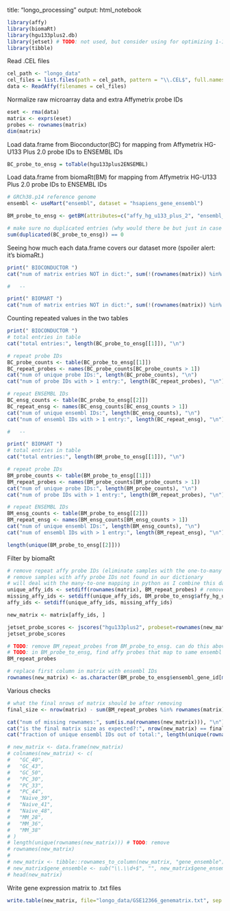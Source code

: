  
title: "longo_processing"
output: html_notebook
 
```r
library(affy)
library(biomaRt)
library(hgu133plus2.db)
library(jetset) # TODO: not used, but consider using for optimizing 1-1 probe-gene mapping
library(tibble)
```

 
Read .CEL files
```r
cel_path <- "longo_data"
cel_files = list.files(path = cel_path, pattern = "\\.CEL$", full.names = TRUE)
data <- ReadAffy(filenames = cel_files)
```

 
Normalize raw microarray data and extra Affymetrix probe IDs
```r
eset <- rma(data)
matrix <- exprs(eset)
probes <- rownames(matrix)
dim(matrix)
```

 
Load data.frame from Bioconductor(BC) for mapping from Affymetrix HG-U133 Plus 2.0 probe IDs to ENSEMBL IDs
```r
BC_probe_to_ensg = toTable(hgu133plus2ENSEMBL)
```

 
Load data.frame from biomaRt(BM) for mapping from Affymetrix HG-U133 Plus 2.0 probe IDs to ENSEMBL IDs
```r
# GRCh38.p14 reference genome
ensembl <- useMart("ensembl", dataset = "hsapiens_gene_ensembl")

BM_probe_to_ensg <- getBM(attributes=c("affy_hg_u133_plus_2", "ensembl_gene_id"), filters = "affy_hg_u133_plus_2", values = probes, mart=ensembl)

# make sure no duplicated entries (why would there be but just in case before next analysis cell)
sum(duplicated(BC_probe_to_ensg)) == 0
```


Seeing how much each data.frame covers our dataset more (spoiler alert: it's biomaRt.)
```r
print(" BIOCONDUCTOR ")
cat("num of matrix entries NOT in dict:", sum(!(rownames(matrix)) %in% BC_probe_to_ensg$probe_id), "\n") 

#   --

print(" BIOMART ")
cat("num of matrix entries NOT in dict:", sum(!(rownames(matrix)) %in% BM_probe_to_ensg$affy_hg_u133_plus_2), "\n") 
```
 
Counting repeated values in the two tables
```r
print(" BIOCONDUCTOR ")
# total entries in table
cat("total entries:", length(BC_probe_to_ensg[[1]]), "\n")

# repeat probe IDs
BC_probe_counts <- table(BC_probe_to_ensg[[1]])
BC_repeat_probes <- names(BC_probe_counts[BC_probe_counts > 1])
cat("num of unique probe IDs:", length(BC_probe_counts), "\n")
cat("num of probe IDs with > 1 entry:", length(BC_repeat_probes), "\n")

# repeat ENSEMBL IDs
BC_ensg_counts <- table(BC_probe_to_ensg[[2]])
BC_repeat_ensg <- names(BC_ensg_counts[BC_ensg_counts > 1])
cat("num of unique ensembl IDs:", length(BC_ensg_counts), "\n")
cat("num of ensembl IDs with > 1 entry:", length(BC_repeat_ensg), "\n")

#   --

print(" BIOMART ")
# total entries in table
cat("total entries:", length(BM_probe_to_ensg[[1]]), "\n")

# repeat probe IDs
BM_probe_counts <- table(BM_probe_to_ensg[[1]])
BM_repeat_probes <- names(BM_probe_counts[BM_probe_counts > 1])
cat("num of unique probe IDs:", length(BM_probe_counts), "\n")
cat("num of probe IDs with > 1 entry:", length(BM_repeat_probes), "\n")

# repeat ENSEMBL IDs
BM_ensg_counts <- table(BM_probe_to_ensg[[2]])
BM_repeat_ensg <- names(BM_ensg_counts[BM_ensg_counts > 1])
cat("num of unique ensembl IDs:", length(BM_ensg_counts), "\n")
cat("num of ensembl IDs with > 1 entry:", length(BM_repeat_ensg), "\n")
```
```r
length(unique(BM_probe_to_ensg[[2]]))
```

Filter by biomaRt
```r
# remove repeat affy probe IDs (eliminate samples with the one-to-many mapping from affy probe ID to ensembl ID)
# remove samples with affy probe IDs not found in our dictionary
# will deal with the many-to-one mapping in python as I combine this dataset with the others
unique_affy_ids <- setdiff(rownames(matrix), BM_repeat_probes) # remove repeat affy IDs
missing_affy_ids <- setdiff(unique_affy_ids, BM_probe_to_ensg$affy_hg_u133_plus_2) # remove affy IDs whose mappings are not present in biomaRt dict
affy_ids <- setdiff(unique_affy_ids, missing_affy_ids)

new_matrix <- matrix[affy_ids, ]
```

```r
jetset_probe_scores <- jscores("hgu133plus2", probeset=rownames(new_matrix))
jetset_probe_scores

# TODO: remove BM_repeat_probes from BM_probe_to_ensg. can do this above instead of removing repeat IDs just from the data (just replace the line)
# TODO: in BM_probe_to_ensg, find affy probes that map to same ensembl ID. look up their overall scores and remove everyone except the highest
BM_repeat_probes
```

```r
# replace first column in matrix with ensembl IDs
rownames(new_matrix) <- as.character(BM_probe_to_ensg$ensembl_gene_id[match(rownames(new_matrix),BM_probe_to_ensg$affy_hg_u133_plus_2)])
```

Various checks
```r
# what the final nrows of matrix should be after removing
final_size <- nrow(matrix) - sum(BM_repeat_probes %in% rownames(matrix)) - sum(!(rownames(matrix) %in% BM_probe_to_ensg$affy_hg_u133_plus_2))

cat("num of missing rownames:", sum(is.na(rownames(new_matrix))), "\n")
cat("is the final matrix size as expected?:", nrow(new_matrix) == final_size, "\n")
cat("fraction of unique ensembl IDs out of total:", length(unique(rownames(new_matrix))), "/", length(rownames(new_matrix)))
```

```r
# new_matrix <- data.frame(new_matrix)
# colnames(new_matrix) <- c(
#   "GC_40", 
#   "GC_43", 
#   "GC_50", 
#   "PC_30", 
#   "PC_33", 
#   "PC_44", 
#   "Naive_39", 
#   "Naive_41", 
#   "Naive_48", 
#   "MM_28", 
#   "MM_36", 
#   "MM_38"
# )
# length(unique(rownames(new_matrix))) # TODO: remove
# rownames(new_matrix)
# 
# new_matrix <- tibble::rownames_to_column(new_matrix, "gene_ensemble")
# new_matrix$gene_ensemble <- sub("\\.\\d+$", "", new_matrix$gene_ensemble) # data.frame can't have duplicate rownames
# head(new_matrix)
```
 
Write gene expression matrix to .txt files
```r
write.table(new_matrix, file="longo_data/GSE12366_genematrix.txt", sep =",", dec =".", row.names=TRUE, col.names=TRUE)
```

